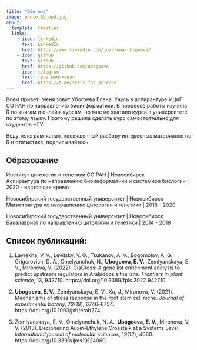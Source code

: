 ```yaml
---
title: "Обо мне"
image: photo_EU_upd.jpg
about:
  template: trestles
  links:
    - icon: linkedin
      text: LinkedIn
      href: https://www.linkedin.com/in/elena-ubogoeva/
    - icon: github
      text: Github
      href: https://github.com/ubogoeva
    - icon: telegram
      text: телеграм-канал
      href: https://t.me/stats_for_science
---
```


Всем привет! Меня зовут Убогоева Елена. Учусь в аспирантуре ИЦиГ СО РАН по направлению биоинформатики. В процессе работы изучила R по книгам и онлайн-курсам, но мне не хватало курса в университете по этому языку. Поэтому решила сделать курс самостоятельно для студентов НГУ.

Веду телеграм-канал, посвященный разбору интересных материалов по R и статистике, подписывайтесь.

## Образование

Институт цитологии и генетики СО РАН \| Новосибирск \
Аспирантура по направлению биоинформатики и системной биологии \| 2020 - настоящее время

Новосибирский государственный университет \| Новосибирск\
Магистратура по направлению цитологии и генетики \| 2018 - 2020

Новосибирский государственный университет \| Новосибирск\
Бакалавриат по направлению цитологии и генетики \| 2014 - 2018

## Список публикаций:

1.  Lavrekha, V. V., Levitsky, V. G., Tsukanov, A. V., Bogomolov, A. G., Grigorovich, D. A., Omelyanchuk, N., **Ubogoeva, E. V.**, Zemlyanskaya, E. V., Mironova, V. (2022). CisCross: A gene list enrichment analysis to predict upstream regulators in Arabidopsis thaliana. *Frontiers in plant science*, 13, 942710. https://doi.org/10.3389/fpls.2022.942710

2.  **Ubogoeva, E. V.**, Zemlyanskaya, E. V., Xu, J., Mironova, V. (2021). Mechanisms of stress response in the root stem cell niche. *Journal of experimental botany*, 72(*19*), 6746--6754. https://doi.org/10.1093/jxb/erab274

3.  Zemlyanskaya, E. V., Omelyanchuk, N. A., **Ubogoeva, E. V.**, Mironova, V. V. (2018). Deciphering Auxin-Ethylene Crosstalk at a Systems Level. *International journal of molecular sciences*, 19(*12*), 4060. https://doi.org/10.3390/ijms19124060
